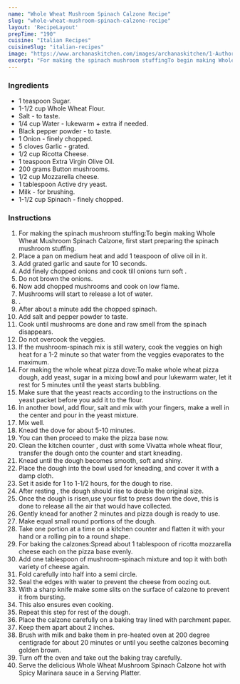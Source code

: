 ---
name: "Whole Wheat Mushroom Spinach Calzone Recipe"
slug: "whole-wheat-mushroom-spinach-calzone-recipe"
layout: 'RecipeLayout'
prepTime: "190"
cuisine: "Italian Recipes"
cuisineSlug: "italian-recipes"
image: "https://www.archanaskitchen.com/images/archanaskitchen/1-Author/Jyothi_Rajesh/Whole_Wheat_Mushroom_Spinach_Calzone_original_1600.jpg"
excerpt: "For making the spinach mushroom stuffingTo begin making Whole Wheat Mushroom Spinach Calzone, first start preparing the spinach mushroom stuffing"
---

### Ingredients

- 1 teaspoon Sugar.
- 1-1/2 cup Whole Wheat Flour.
- Salt - to taste.
- 1/4 cup Water - lukewarm + extra if needed.
- Black pepper powder - to taste.
- 1 Onion - finely chopped.
- 5 cloves Garlic - grated.
- 1/2 cup Ricotta Cheese.
- 1 teaspoon Extra Virgin Olive Oil.
- 200 grams Button mushrooms.
- 1/2 cup Mozzarella cheese.
- 1 tablespoon Active dry yeast.
- Milk - for brushing.
- 1-1/2 cup Spinach - finely chopped.

### Instructions

1. For making the spinach mushroom stuffing:To begin making Whole Wheat Mushroom Spinach Calzone, first start preparing the spinach mushroom stuffing.
1. Place a pan on medium heat and add 1 teaspoon of olive oil in it.
1. Add grated garlic and saute for 10 seconds.
1. Add finely chopped onions and cook till onions turn soft .
1. Do not brown the onions.
1. Now add chopped mushrooms and cook on low flame.
1. Mushrooms will start to release a lot of water.
1. .
1. After about a minute add the chopped spinach.
1. Add salt and pepper powder to taste.
1. Cook until mushrooms are done and raw smell from the spinach disappears.
1. Do not overcook the veggies.
1. If the mushroom-spinach mix is still watery, cook the veggies on high heat for a 1-2 minute so that water from the veggies evaporates to the maximum.
1. For making the whole wheat pizza dove:To make whole wheat pizza dough, add yeast, sugar in a mixing bowl and pour lukewarm water, let it rest for 5 minutes until the yeast starts bubbling.
1. Make sure that the yeast reacts according to the instructions on the yeast packet before you add it to the flour.
1. In another bowl, add flour, salt and mix with your fingers, make a well in the center and pour in the yeast mixture.
1. Mix well.
1. Knead the dove for about 5-10 minutes.
1. You can then proceed to make the pizza base now.
1. Clean the kitchen counter , dust with some Vivatta whole wheat flour, transfer the dough onto the counter and start kneading.
1. Knead until the dough becomes smooth, soft and shiny.
1. Place the dough into the bowl used for kneading, and cover it with a damp cloth.
1. Set it aside for 1 to 1-1/2 hours, for the dough to rise.
1. After resting , the dough should rise to double the original size.
1. Once the dough is risen,use your fist to press down the dove, this is done to release all the air that would have collected.
1. Gently knead for another 2 minutes and pizza dough is ready to use.
1. Make equal small round portions of the dough.
1. Take one portion at a time on a kitchen counter and flatten it with your hand or a rolling pin to a round shape.
1. For baking the calzones:Spread about 1 tablespoon of ricotta mozzarella cheese each on the pizza base evenly.
1. Add one tablespoon of mushroom-spinach mixture and top it with both variety of cheese again.
1. Fold carefully into half into a semi circle.
1. Seal the edges with water to prevent the cheese from oozing out.
1. With a sharp knife make some slits on the surface of calzone to prevent it from bursting.
1. This also ensures even cooking.
1. Repeat this step for rest of the dough.
1. Place the calzone carefully on a baking tray lined with parchment paper.
1. Keep them apart about 2 inches.
1. Brush with milk and bake them in pre-heated oven at 200 degree centigrade for about 20 minutes or until you seethe calzones becoming golden brown.
1. Turn off the oven and take out the baking tray carefully.
1. Serve the delicious Whole Wheat Mushroom Spinach Calzone hot with Spicy Marinara sauce in a Serving Platter.
